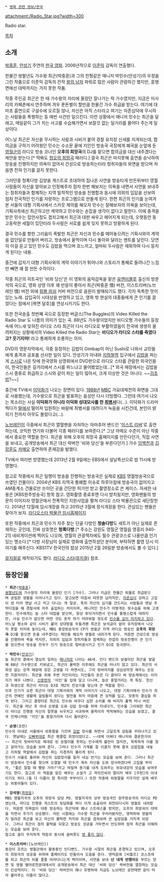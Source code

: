  * [[영화 관련 정보/한국]]

attachment:/Radio_Star.jpg?width=300

{{{#!html
<object width="560" height="315"><param name="movie" value="http://www.youtube.com/v/ZRTlJO2j9dE?version=3&amp;hl=ko_KR"></param><param name="allowFullScreen" value="true"></param><param name="allowscriptaccess" value="always"></param><embed src="http://www.youtube.com/v/ZRTlJO2j9dE?version=3&amp;hl=ko_KR" type="application/x-shockwave-flash" width="560" height="315" allowscriptaccess="always" allowfullscreen="true"></embed></object>
}}}

Radio star.

[[목차]]
== 소개 ==
[[박중훈]], [[안성기]] 주연의 [[한국 영화]]. 2006년작으로 [[이준익]] 감독이 연출했다.

한물간 쌍팔년도 가수왕 최곤(박중훈)과 그의 친형같은 매니저 박민수(안성기)의 우정을 그린 작품으로 이준익 감독의 전작 [[왕의 남자]] 파워로 많은 사람이 관람하긴 했지만, 흥행면에선 대박까지는 가지 못한 작품.

작중 주인공 최곤은 한 때 가수왕의 자리에 올랐던 잘나가는 락 가수였지만, 지금은 미사리의 카페촌에서 연주하며 겨우 푼돈벌이 할만큼 한물간 가수 취급을 받는다. 여기에 대마초 흡연으로 구설수에 오르질 않나, 자신은 아직 스타라고 여기는 자존심덕에 무시하는 사람들을 폭행하는 등 매번 사건만 일으킨다. 이런 상황에서 매니저 민수는 최곤을 달래고, 매일같이 그가 치는 사고를 수습해가면서 보잘것 없는 일거리를 물어다 주는게 일상이다.

어느날 최곤은 자신을 무시하는 사람과 시비가 붙어 경찰 유치장 신세를 지게되는데, 합의금을 구하기 어려웠던 민수는 수소문 끝에 지인인 방송국 국장에게 폐국을 눈앞에 둔 [[영월군]]의 라디오 방송 코너인 '''오후의 희망곡'''의 DJ를 맡으면 합의금을 대신 내주겠다는 제안을 받는다.[* 딱봐도 [[정오의 희망곡]] 패러디.] 결국 최곤은 마지못해 출연을 승낙하여 방송을 진행하지만 의욕이 없어서 건성으로 방송하는터라 청취자들의 외면을 받으며 처음엔 전혀 인기를 끌지 못한다. 

그러던중 청록다방 김양을 게스트로 초대하여 집나온 사연을 방송타게 만든뒤부터 영월사람들이 자신을 알아보고 인정해주자 점차 한번 해보자는 의욕을 내면서 사연을 보내주는 청취자들과 함께하는 지역 밀착적인 방송을 진행함과 동시에 의외의 입답을 선보여 점차 전국적인 인기를 자랑하는 프로그램으로 만들게 된다. 한편 최곤의 인기를 눈여겨 본 서울의 대형 기획사에서 스카웃 제의를 해오자 민수는 잘해보자의 의욕을 보이는데, 기획사측에선 최곤하고만 계약하고 민수와는 손잡을 생각이 없다고 말한다. 이에 충격을 받은 민수는 집안사정도 겹치고해서 최곤과 대판 싸우고 헤어지게 되는데, 오랫동안 동고동락한 세월이 있던터라 두사람은 서로를 쉽게 잊지 못하고 방황하게 된다.

결국 민수를 향한 그리움이 폭발한 최곤은 자신과 민수를 떼어놓으려는 기획사와의 계약을 없던일로 만들어 버리고, 방송에서 울먹이며 다시 돌아와 달라는 멘트를 날린다. 당연히 이걸 듣고 있던 민수도 김밥을 먹으며 흐느끼고, 얼마뒤 두사람은 재회하여 다시 뭉치게 된다는 내용.

중간에 갑자기 대형 기획사와의 계약 이야기가 튀어나와 스토리가 통째로 들려나간 느낌만 빼면 꽤 잘 만든 수작이다.

작중 최곤의 히트곡인 '비와 당신'은 이 영화의 음악감독을 맡은 [[유앤미블루]] 출신의 방준석의 곡으로, 영화 상영 이후 꽤 반응이 좋아서 최곤(박중훈 憤) 버전, 이스트리버(노브레인 憤) 버전 외에 [[럼블 피쉬]] 커버 버전으로 음원이 발매되기도 했다. 각자 독특한 맛이 있는 노래. 삽입곡이 시대상을 반영하고 있고, 영화 밖 현실의 대중들에게 큰 인기를 끌었다는 점에서 [복면 달호]를 연상시키기도 한다.

또한 전국송출 첫번째 곡으로 등장한 버글스(The Buggles)의 Video Killed the Radio Star 도 나름의 의미가 있는 곡. 88년도 가수왕이었지만 비디오형 가수들의 등장 속에 어느새 잊혀진 라디오 스타 최곤이 다시 라디오로 부활하였음이 전국에 생생히 울려퍼지는 상황에서의 Video Killed the Radio Star는 '''비디오가 라디오 스타를 죽였다고? 웃기지마!''' 라고 통쾌하게 조롱하는 의미.

DVD의 영문자막에서, 극중 등장하는 김밥이 Gimbap이 아닌 Sushi로 나와서 교민들에게 충격과 공포를 선사한 일이 있다. 안성기가 아내와 [[지하철역]] 입구에서 [[김밥]]을 파는게 [[스시]]로 나온 탓에 한국영화 상영회에서 DVD판으로 라디오 스타를 관람한 외국인들이, 한국인들은 길거리에서 스시를 파느냐고 물어봤었는데...[* 외국 매장에서는 김밥을 스시 종류로 취급하고 스시와 같이 파는 일이 많아서, 크게 이상한 것은 아니다. ~~[[김초밥]]?~~]

중간에 TV에서 [[이덕화]]가 나오는 장면이 있다. [[1988년]] [[MBC]] 가요대제전의 화면을 그대로 사용했는데, 가수왕으로 최곤을 발표하는 음성만 다시 더빙했다. 그런데 여기서 나오는 목소리는 사실 '''이덕화가 아니라 이덕화 성대모사를 한 [[최병서]]'''다(...). 이덕화가 드라마 찍다가 [[말]]에서 떨어져 입원하는 바람에 최병서를 데려다가 녹음을 시킨건데, 본인이 밝히기 전까지 아무도 몰랐다고(...).

[[노브레인]]이 극중에서 최곤의 열혈팬을 자처하는 아마추어 밴드인 '[[동강|이스트 리버]]'로 출연하는데, 코믹한 연기와 더불어 각종 패러디를 보여준다.[* 그냥 까메오 수준이 아닌 작중에서 중요한 역할을 한다. 최곤을 위해 오후의 희망곡 홈페이지를 만든다던가, 직접 사연을 보내고, 공개방송에서 최곤 대신 락버전 '비와 당신'을 부른다던가.] 가수 [[임백천]]과 [[김장훈]]도 [[카메오]] 출연하여 존재감을 발했다. 

TV에서 여러번 방영했는데 2013년 2월 9일에는 EBS에서 설날특선으로 밤 11시에 방영했다.

참고로 작중에서 최곤 일행이 방송을 진행하는 방송국은 실제로 [[KBS]] 영월방송국으로 쓰였던 건물이다. 2004년 KBS 지역국 통폐합 이슈로 하루아침에 방송국이 없어지고 AM중계소 건물로만 쓰이던 곳을 간단한 허가만 받고 촬영장소로 쓴 케이스. 자세한 내용은 [KBS원주방송국] 항목 참고. 영화촬영 종료후엔 다시 방치됬지만, 영화팬들의 방문이 이어지자 영월군에서 전폭적인 지원사업을 펼쳐 라디오 스타 박물관으로 새단장한다. 2014년 12월에 임시개장을 하고 2015년 3월에 정식개장을 한다. 관심있는 팬들은 찾아가 보자. [http://www.radiostar.or.kr 라디오스타 박물관 임시홈페이지]

또한 작중에서 최곤과 민수가 자주 찾는 단골 다방인 '''청솔다방'''도 세트가 아닌 실제로 존재하는 곳인데, 진짜 상호명은 '''청록다방'''.[* 주소는 강원도 영월군 영월읍 영흥리 940-21] 네비게이션에 찍어도 나오며, 영월의 관광책자에도 필수 관광코스로 나올만큼 인기있는 명소다.[* 다방 사장님이 실제로 영화에 출연하셨던 분이며, 부탁하면 촬영 당시 이야기를 해주신다. KBS1TV 한국인의 밥상 2015년 2월 26일분 방송에서도 볼 수 있다.]

[[뮤지컬]]로 제작되기도 했다. [[라디오 스타(뮤지컬)]] 참조.

== 등장인물 ==
 * '''최곤'''([[박중훈]])
 [[쌍팔년도]]에 가수왕의 자리에 올랐던 인기 [가수]. 그러나 지금은 한물간 퇴물로 취급받으며 궁핍한 생활을 이어나가고 있다. 알고보면 마음씨 따뜻한 남자지만, [[자존심]]이 강하고 고집이 센 터라 맨날 사고 치고 다니는 게 일상. 특히 자신의 심기를 건드리는 사람들과 맨날 주먹다짐을 해 경찰서에 자주 출입하는 처지이며, 매니저인 민수가 어떻게든 뒷수습을 위해 고생한다. 민수에게는 늘 스타 대접을 받으며, 항상 투닥거리면서 민수를 퉁명스럽게 대하지만, 사실 민수가 없으면 어떤 것도 혼자 하기 어려워할 정도로 [[츤데레/남성형|민수를 깊이 의지하고 있다]]. 
 어느날 평소와 같이 시비가 붙어 상대방을 두들겨팬 최곤은 보석금이 없어 유치장에서 나오지 못할 처지에 놓이는데, MBS 중앙방송국의 CP가 영월군 지역 라디오 방송인 '''오후의 희망곡''' DJ를 맡으면 돈을 내주겠다는 제안을 해오자 영월로 내려가게 된다. 처음엔 건성으로 방송을 진행하여 욕을 먹지만, 의외의 입담과 청취자들과 함께하는 컨셉의 방송진행이 큰 인기를 얻으면서 방송을 전국구 인기 방송으로 탈바꿈시키고 인기 DJ로 등극한다.

 * '''박민수'''([[안성기]])
 늘 최곤의 곁에서 열심히 일하는 [[매니저]]로 나이는 46세. 인디 밴드의 보컬이던 최곤을 발굴해 88년 가수왕으로 키워냈고, 최곤이 몰락한 이후에도 최곤을 떠나지 않고 있다. 최곤의 사회성 없는 성격 때문에 갖은 고생을 다 하면서도, 그의 뒷바라지를 성심성의껏 해주는 든든한 지원자이다. 최곤을 위해 주변 지인이라는 지인들의 돈은 다 끌어다 써 방송계에서는 이미지가 매우 나쁘다. [[신중현]]의 '미인'을 입에 달고 다니며, 늘상 흥얼거리는 게 특징. 헌신과 희생으로 최곤이 라디오 DJ로 제2의 전성기를 맞는데 큰 역할을 한다.
 이후 인기가 오른 최곤이 대형 기획사와의 계약 이야기가 나오고, 대형 기획사에서 민수가 최곤의 연예인 생활에 걸림돌이 된다는 발언을 하자 마음에 큰 상처를 입고, 모종의 결심을 하게 된다. 그리고 결정타로 최곤도 민수와 싸우다 심한 소리를 해 버리자 훌쩍 떠나 버린다. 최곤을 떠난 후 아내 순영을 도와 김밥 장사를 하며 지내다가, 민수를 그리워한 최곤이 라디오 진행중 자신의 잘못을 뉘우치고 사과하며 울먹이자 먹먹해하는 모습을 보였고, 결국 언제나처럼 '미인'을 흥얼거리며 다시 돌아온다.   

 * '''순영'''(조련)
 민수의 아내로 서울에서 외동딸을 기르며 [[김밥]] 장사를 하면서 고달프게 살림을 꾸려나가고 있다. 옛날에는 [[오빠부대]]로 최곤 팬클럽 회장이었다고. ~~대체 어쩌다 매니저와 결혼한거야~~ 최곤의 뒷바라지로 제대로 된 돈벌이를 못하는 민수에게 불만이 많지만, 묵묵하게 이를 참고 살아가는 모습을 보여 준다. 그러나 민수가 가계를 잘 이끌지 못해 결국 김밥집을 내놓고 지하철 역앞에서 김밥을 파는 지경까지 몰리게 된다.
 민수가 서울로 돌아와 자신의 김밥장사를 돕자 내심 반기는 모습을 보여 준다. 그러나 최곤이 방송에서 민수를 찾으며 오열할 때 민수가 계속 자신을 도와 장사하겠다며 고집을 부리자, "좋은 말할 때 빨랑 가라?"라고 떠밀며 용기를 내게 도와주는 외유내강의 모습을 보여주기도 한다. 참고로 이 역할을 맡은 배우는 소설가 고 곽의진씨의 딸이자 배우 [우현]의 아내이기도 하다.(둘 다 이름이 참 특이한 부부이다.) 또한 작중에 외동딸을 키우지만 실제 배우는 외동아들이 있다.

 * '''강석영'''([[최정윤]])
 MBS 영월지국의 오후의 희망곡 담당 PD. 영월지국의 상부 방송국인 원주방송국의 라디오 PD였는데, 라디오 진행중 게스트의 뒷담화를 하다 이게 송출되어 좌천되다시피 영월로 내려왔다. 처음엔 의욕없이 대충 방송하는 최곤덕에 꽤나 스트레스를 받지만, 오후의 희망곡이 대박을 치면서 주가가 상승했다. 어린 시절에는 가수왕 최곤을 우러러봤지만, 영락하여 영월까지 밀려온 최곤을 보고 자신의 몰락한 처지와 최곤을 겹쳐보며 큰 실망감을 가지게 되었다. 그러나 최곤이 점차 활력을 되찾고 방송도 성공을 거두면서 안도하며 점차 최곤을 이해하는 모습을 보여 준다.
 참고로 술이 무지하게 약함과 동시에 술버릇도 [[영 좋지 않다]]. 

 * '''이스트리버'''([노브레인])
 동강이 흐르는 영월군에서 활동중인 인디밴드. 가수왕 시절의 최곤을 존경하고 있으며, 오후의 희망곡의 성공을 위하여 홈페이지도 만들어서 도움을 준다. 맨처음에 [비틀즈] 코스프레를 하고 최곤의 뒤를 졸졸 따라다니는게 백미이며, 사연을 보내 '''넌 내게 반했어'''를 부르는 장면 및 영월 별마로천문대에서의 공개방송에서 최곤 대신 '비와 당신' 락버전을 열창하는 모습이 인상적이다. 이 '비와 당신' 락버전이 꽤나 유명하여 지금도 노브레인 공연때면 같이 따라 불러주는 이들이 많다고. 

